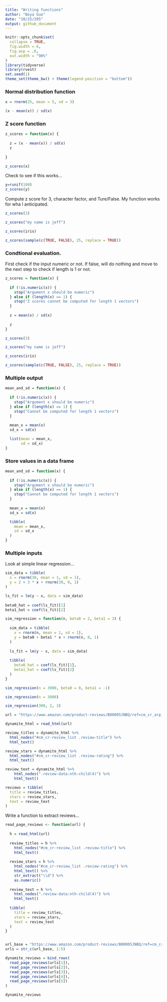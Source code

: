 ```yaml
---
title: "Writing functions"
author: "Boya Guo"
date: "10/25/205"
output: github_document
---
```


```r
knitr::opts_chunk$set(
  collapse = TRUE,
  fig.width = 6,
  fig.asp = .6,
  out.width = "90%"
)
library(tidyverse)
library(rvest)
set.seed(1)
theme_set(theme_bw() + theme(legend.position = "bottom"))
```


### Normal distribution function 
```r
x = rnorm(25, mean = 5, sd = 3)

(x - mean(x)) / sd(x)
```

### Z score function 
```r
z_scores = function(x) {
  
  z = (x - mean(x)) / sd(x)
  z
  
}

z_scores(x)
```

Check to see if this works...
```r
y=runif(100)
z_scores(y)
```

Compute z score for 3, character factor, and Ture/False. My function works for wha I anticipated.
```r
z_scores(3)

z_scores("my name is jeff")

z_scores(iris)

z_scores(sample(c(TRUE, FALSE), 25, replace = TRUE))
```

### Condtional evaluation. 

First check if the input numeric or not. If false, will do nothing and move to the next step to check if length is 1 or not. 
```r
z_scores = function(x) {
  
  if (!is.numeric(x)) {
    stop("Argument x should be numeric")
  } else if (length(x) == 1) {
    stop("Z scores cannot be computed for length 1 vectors")
  }
  
  z = mean(x) / sd(x)
  
  z
}
```

```r
z_scores(3)

z_scores("my name is jeff")

z_scores(iris)

z_scores(sample(c(TRUE, FALSE), 25, replace = TRUE))
```

### Multiple output 
```r
mean_and_sd = function(x) {
  
  if (!is.numeric(x)) {
    stop("Argument x should be numeric")
  } else if (length(x) == 1) {
    stop("Cannot be computed for length 1 vectors")
  }
  
  mean_x = mean(x)
  sd_x = sd(x)

  list(mean = mean_x, 
       sd = sd_x)
}
```

### Store values in a data frame 

```r
mean_and_sd = function(x) {
  
  if (!is.numeric(x)) {
    stop("Argument x should be numeric")
  } else if (length(x) == 1) {
    stop("Cannot be computed for length 1 vectors")
  }
  
  mean_x = mean(x)
  sd_x = sd(x)

  tibble(
    mean = mean_x, 
    sd = sd_x
  )
}
```

### Multiple inputs 

Look at simple linear regression...

```r
sim_data = tibble(
  x = rnorm(30, mean = 1, sd = 1),
  y = 2 + 3 * x + rnorm(30, 0, 1)
)

ls_fit = lm(y ~ x, data = sim_data)
  
beta0_hat = coef(ls_fit)[1]
beta1_hat = coef(ls_fit)[2]
```

```r
sim_regression = function(n, beta0 = 2, beta1 = 3) {
  
  sim_data = tibble(
    x = rnorm(n, mean = 1, sd = 1),
    y = beta0 + beta1 * x + rnorm(n, 0, 1)
  )
  
  ls_fit = lm(y ~ x, data = sim_data)
  
  tibble(
    beta0_hat = coef(ls_fit)[1],
    beta1_hat = coef(ls_fit)[2]
  )
}
```

```r
sim_regression(n = 3000, beta0 = 0, beta1 = -1)

sim_regression(n = 3000)

sim_regression(300, 2, 3)
```

```r
url = "https://www.amazon.com/product-reviews/B00005JNBQ/ref=cm_cr_arp_d_viewopt_rvwer?ie=UTF8&reviewerType=avp_only_reviews&sortBy=recent&pageNumber=1"

dynamite_html = read_html(url)

review_titles = dynamite_html %>%
  html_nodes("#cm_cr-review_list .review-title") %>%
  html_text()

review_stars = dynamite_html %>%
  html_nodes("#cm_cr-review_list .review-rating") %>%
  html_text()

review_text = dynamite_html %>%
    html_nodes(".review-data:nth-child(4)") %>%
    html_text()

reviews = tibble(
  title = review_titles,
  stars = review_stars,
  text = review_text
)
```

Write a function to extract reviews...
```r
read_page_reviews <- function(url) {
  
  h = read_html(url)
  
  review_titles = h %>%
    html_nodes("#cm_cr-review_list .review-title") %>%
    html_text()
  
  review_stars = h %>%
    html_nodes("#cm_cr-review_list .review-rating") %>%
    html_text() %>%
    str_extract("\\d") %>%
    as.numeric()
  
  review_text = h %>%
    html_nodes(".review-data:nth-child(4)") %>%
    html_text()
  
  tibble(
    title = review_titles,
    stars = review_stars,
    text = review_text
  )
}


url_base = "https://www.amazon.com/product-reviews/B00005JNBQ/ref=cm_cr_arp_d_viewopt_rvwer?ie=UTF8&reviewerType=avp_only_reviews&sortBy=recent&pageNumber="
urls = str_c(url_base, 1:5)

dynamite_reviews = bind_rows(
  read_page_reviews(urls[1]),
  read_page_reviews(urls[2]),
  read_page_reviews(urls[3]),
  read_page_reviews(urls[4]),
  read_page_reviews(urls[5])
)

dynamite_reviews
```

